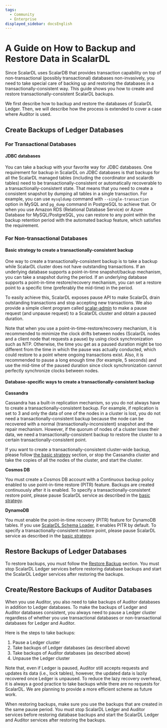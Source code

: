 ```yaml
---
tags:
  - Community
  - Enterprise
displayed_sidebar: docsEnglish
---
```


# A Guide on How to Backup and Restore Data in ScalarDL

Since ScalarDL uses ScalarDB that provides transaction capability on top of non-transactional (possibly transactional) databases non-invasively,
you need to take special care of backing up and restoring the databases in a transactionally-consistent way.
This guide shows you how to create and restore transactionally-consistent ScalarDL backups.

We first describe how to backup and restore the databases of ScalarDL Ledger. Then, we will describe how the process is extended to cover a case where Auditor is used.

## Create Backups of Ledger Databases

### For Transactional Databases

#### JDBC databases

You can take a backup with your favorite way for JDBC databases.
One requirement for backup in ScalarDL on JDBC databases is that backups for all the ScalarDL managed tables (including the coordinator and scalardb tables) need to be transactionally-consistent or automatically recoverable to a transactionally-consistent state.
That means that you need to create a consistent snapshot by dumping all tables in a single transaction. For example, you can use `mysqldump` command with `--single-transaction` option in MySQL and `pg_dump` command in PostgreSQL to achieve that.
Or when you use Amazon RDS (Relational Database Service) or Azure Database for MySQL/PostgreSQL, you can restore to any point within the backup retention period with the automated backup feature, which satisfies the requirement.

### For Non-transactional Databases

#### Basic strategy to create a transactionally-consistent backup

One way to create a transactionally-consistent backup is to take a backup while ScalarDL cluster does not have outstanding transactions.
If an underlying database supports a point-in-time snapshot/backup mechanism, you can take a snapshot during the period.
If an underlying database supports a point-in-time restore/recovery mechanism, you can set a restore point to a specific time (preferably the mid-time) in the period.

To easily achieve this, ScalarDL exposes pause API to make ScalarDL drain outstanding transactions and stop accepting new transactions.
We also provide a simple client program called [scalar-admin](https://github.com/scalar-labs/scalar-admin) to make a pause request (and unpause request) to a ScalarDL cluster and obtain a paused duration.

Note that when you use a point-in-time-restore/recovery mechanism, it is recommended to minimize the clock drifts between nodes (ScalarDL nodes and a client node that requests a pause) by using clock synchronization such as NTP.
Otherwise, the time you get as a paused duration might be too different from the time in which the pause was actually conducted, which could restore to a point where ongoing transactions exist.
Also, it is recommended to pause a long enough time (for example, 5 seconds) and use the mid-time of the paused duration since clock synchronization cannot perfectly synchronize clocks between nodes.

#### Database-specific ways to create a transactionally-consistent backup

**Cassandra**

Cassandra has a built-in replication mechanism, so you do not always have to create a transactionally-consistent backup.
For example, if replication is set to 3 and only the data of one of the nodes in a cluster is lost, you do not need a transactionally-consistent backup because the node can be recovered with a normal (transactionally-inconsistent) snapshot and the repair mechanism. 
However, if the quorum of nodes of a cluster loses their data, we need a transactionally-consistent backup to restore the cluster to a certain transactionally-consistent point.

If you want to create a transactionally-consistent cluster-wide backup, please follow [the basic strategy](#basic-strategy-to-create-a-transactionally-consistent-backup) section, or 
stop the Cassandra cluster and take the copies of all the nodes of the cluster, and start the cluster. 

**Cosmos DB**

You must create a Cosmos DB account with a Continuous backup policy enabled to use point-in-time restore (PITR) feature. Backups are created continuously after it is enabled.
To specify a transactionally-consistent restore point, please pause ScalarDL service as described in the [basic strategy](#basic-strategy-to-create-a-transactionally-consistent-backup).

**DynamoDB**

You must enable the point-in-time recovery (PITR) feature for DynamoDB tables. If you use [ScalarDL Schema Loader](https://github.com/scalar-labs/scalardl-schema-loader), it enables PITR by default.
To specify a transactionally-consistent restore point, please pause ScalarDL service as described in the [basic strategy](#basic-strategy-to-create-a-transactionally-consistent-backup).

## Restore Backups of Ledger Databases

To restore backups, you must follow the [Restore Backup](https://scalardb.scalar-labs.com/docs/latest/backup-restore#restore-a-backup) section.
You must stop ScalarDL Ledger services before restoring database backups and start the ScalarDL Ledger services after restoring the backups.

## Create/Restore Backups of Auditor Databases

When you use Auditor, you also need to take backups of Auditor databases in addition to Ledger databases.
To make the backups of Ledger and Auditor databases consistent, you always need to pause a Ledger cluster regardless of whether you use transactional databases or non-transactional databases for Ledger and Auditor.

Here is the steps to take backups:
1. Pause a Ledger cluster
1. Take backups of Ledger databases (as described above)
1. Take backups of Auditor databases (as described above)
1. Unpause the Ledger cluster

Note that, even if Ledger is paused, Auditor still accepts requests and updates its data (i.e., lock tables), however, the updated data is lazily recovered once Ledger is unpaused.
To reduce the lazy recovery overhead, it is always a good practice to take backups while there are no requests for ScalarDL.
We are planning to provide a more efficient scheme as future work.

When restoring backups, make sure you use the backups that are created in the same pause period. 
You must stop ScalarDL Ledger and Auditor services before restoring database backups and start the ScalarDL Ledger and Auditor services after restoring the backups.